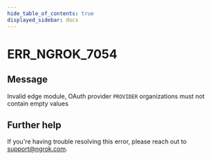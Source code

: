 ```yaml
---
hide_table_of_contents: true
displayed_sidebar: docs
---
```



# ERR_NGROK_7054

## Message

Invalid edge module, OAuth provider `PROVIDER` organizations must not contain empty values

<ErrorDetails error="err_ngrok_7054" />

## Further help

If you're having trouble resolving this error, please reach out to [support@ngrok.com](mailto:support@ngrok.com?subject=Help%20with%20ERR_NGROK_7054).

